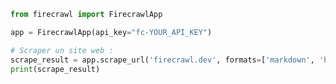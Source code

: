 ```python Python
from firecrawl import FirecrawlApp

app = FirecrawlApp(api_key="fc-YOUR_API_KEY")

# Scraper un site web :
scrape_result = app.scrape_url('firecrawl.dev', formats=['markdown', 'html'])
print(scrape_result)
```

